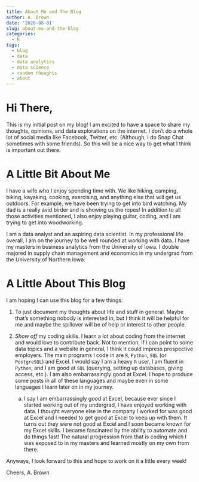 ```yaml
---
title: About Me and The Blog
author: A. Brown
date: '2020-08-01'
slug: about-me-and-the-blog
categories:
  - R
tags:
  - blog
  - data
  - data analytics
  - data science
  - random thoughts
  - about
---
```


# Hi There,

This is my initial post on my blog! I am excited to have a space to share my thoughts, opinions, and data explorations on the internet. I don't do a whole lot of social media like Facebook, Twitter, etc. (Although, I do Snap Chat sometimes with some friends). So this will be a nice way to get what I think is important out there.

# A Little Bit About Me

I have a wife who I enjoy spending time with. We like hiking, camping, biking, kayaking, cooking, exercising, and anything else that will get us outdoors. For example, we have been trying to get into bird watching. My dad is a really avid birder and is showing us the ropes! In addition to all those activities mentioned, I also enjoy playing guitar, coding, and I am trying to get into woodworking.

I am a data analyst and an aspiring data scientist. In my professional life overall, I am on the journey to be well rounded at working with data. I have my masters in business analytics from the University of Iowa. I double majored in supply chain management and economics in my undergrad from the University of Northern Iowa.

# A Little About This Blog

I am hoping I can use this blog for a few things:

1. To just document my thoughts about life and stuff in general. Maybe that's something nobody is interested in, but I think it will be helpful for me and maybe the spillover will be of help or interest to other people.

2. *Show off* my coding skills. I learn a lot about coding from the internet and would love to contribute back. Not to mention, if I can point to some data topics and a website in general, I think it could impress prospective employers. The main programs I code in are `R`, `Python`, `SQL` (or `PostgreSQL`) and Excel. I would say I am a heavy `R` user, I am fluent in `Python`, and I am good at `SQL` (querying, setting up databases, giving access, etc.). I am also embarrassingly good at Excel. I hope to produce some posts in all of these languages and maybe even in some languages I learn later on in my journey.
    a. I say I am embarrassingly good at Excel, because ever since I started working out of my undergrad, I have enjoyed working with data. I thought everyone else in the company I worked for was good at Excel and I needed to get good at Excel to keep up with them. It turns out they were not good at Excel and I soon became known for my Excel skills. I became fascinated by the ability to automate and do things fast! The natural progression from that is coding which I was exposed to in my masters and learned mostly on my own from there.

Anyways, I look forward to this and hope to work on it a little every week!

Cheers, A. Brown
